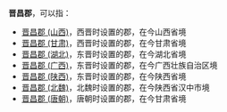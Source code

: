 '''晋昌郡'''，可以指：

*[[晋昌郡_(山西)|晋昌郡 (山西)]]，西晋时设置的郡，在今山西省境
*[[晋昌郡_(甘肃)|晋昌郡 (甘肃)]]，西晋时设置的郡，在今甘肃省境
*[[晋昌郡_(湖北)|晋昌郡 (湖北)]]，东晋时设置的郡，在今湖北省境
*[[晋昌郡_(广西)|晋昌郡 (广西)]]，东晋时设置的郡，在今广西壮族自治区境
*[[晋昌郡_(陕西)|晋昌郡 (陕西)]]，东晋时设置的郡，在今陕西省境
*[[晋昌郡_(北魏)|晋昌郡 (北魏)]]，北魏时设置的郡，在今陕西省汉中市境
*[[晋昌郡_(唐朝)|晋昌郡 (唐朝)]]，唐朝时设置的郡，在今甘肃省境

{{Disambig|J|Cat=三字中国郡名消歧义}}